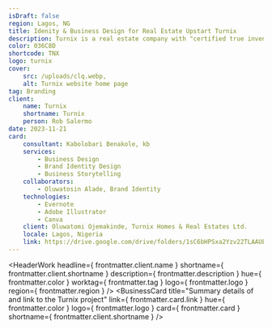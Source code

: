 ```yaml
---
isDraft: false
region: Lagos, NG
title: Idenity & Business Design for Real Estate Upstart Turnix
description: Turnix is a real estate company with "certified true inventory" of properties. The company hired K16E to design, brand, and storytell its budding business.
color: 036C8D
shortcode: TNX
logo: turnix
cover:
    src: /uploads/clq.webp,
    alt: Turnix website home page
tag: Branding
client:
    name: Turnix
    shortname: Turnix
    person: Rob Salermo
date: 2023-11-21
card:
    consultant: Kabolobari Benakole, kb
    services:
        - Business Design
        - Brand Identity Design
        - Business Storytelling
    collaborators:
        - Oluwatosin Alade, Brand Identity
    technologies:
        - Evernote
        - Adobe Illustrator
        - Canva
    client: Oluwatomi Ojemakinde, Turnix Homes & Real Estates Ltd.
    locale: Lagos, Nigeria
    link: https://drive.google.com/drive/folders/1sC6bHPSxa2Yzv22TLAAUEv_eVOxtdr7k
---
```


<HeaderWork
    headline={ frontmatter.client.name }
    shortname={ frontmatter.client.shortname }
    description={ frontmatter.description }
    hue={ frontmatter.color }
    worktag={ frontmatter.tag }
    logo={ frontmatter.logo }
    region={ frontmatter.region }
/>
<BusinessCard
    title="Summary details of and link to the Turnix project"
    link={ frontmatter.card.link }
    hue={ frontmatter.color }
    logo={ frontmatter.logo }
    card={ frontmatter.card }
    shortname={ frontmatter.client.shortname }
/>
